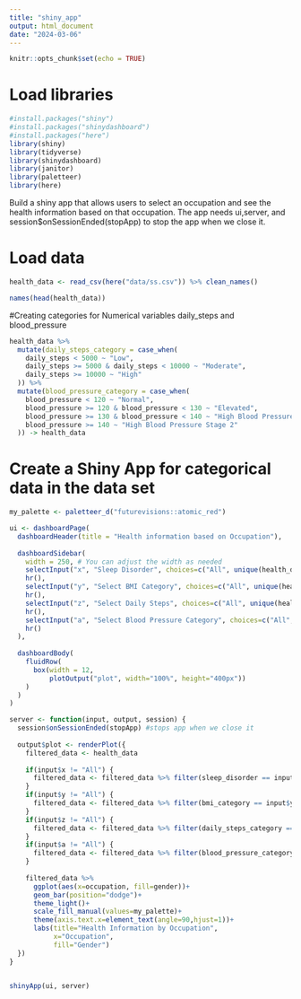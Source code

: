 ```yaml
---
title: "shiny_app"
output: html_document
date: "2024-03-06"
---
```


```r
knitr::opts_chunk$set(echo = TRUE)
```

# Load libraries
```r
#install.packages("shiny")
#install.packages("shinydashboard")
#install.packages("here")
library(shiny)
library(tidyverse)
library(shinydashboard)
library(janitor)
library(paletteer)
library(here)
```

Build a shiny app that allows users to select an occupation and see the health information based on that occupation. The app needs ui,server, and session$onSessionEnded(stopApp) to stop the app when we close it. 



# Load data
```r
health_data <- read_csv(here("data/ss.csv")) %>% clean_names()
```

```r
names(head(health_data))
```


#Creating categories for Numerical variables daily_steps and blood_pressure
```r
health_data %>% 
  mutate(daily_steps_category = case_when(
    daily_steps < 5000 ~ "Low",
    daily_steps >= 5000 & daily_steps < 10000 ~ "Moderate",
    daily_steps >= 10000 ~ "High"
  )) %>% 
  mutate(blood_pressure_category = case_when(
    blood_pressure < 120 ~ "Normal",
    blood_pressure >= 120 & blood_pressure < 130 ~ "Elevated",
    blood_pressure >= 130 & blood_pressure < 140 ~ "High Blood Pressure Stage 1",
    blood_pressure >= 140 ~ "High Blood Pressure Stage 2"
  )) -> health_data

```


# Create a Shiny App for categorical data in the data set 
```r
my_palette <- paletteer_d("futurevisions::atomic_red")

ui <- dashboardPage(
  dashboardHeader(title = "Health information based on Occupation"),
  
  dashboardSidebar(
    width = 250, # You can adjust the width as needed
    selectInput("x", "Sleep Disorder", choices=c("All", unique(health_data$`sleep_disorder`))),
    hr(),
    selectInput("y", "Select BMI Category", choices=c("All", unique(health_data$bmi_category))),
    hr(),
    selectInput("z", "Select Daily Steps", choices=c("All", unique(health_data$daily_steps_category))),
    hr(),
    selectInput("a", "Select Blood Pressure Category", choices=c("All", unique(health_data$blood_pressure_category))),
    hr()
  ),
  
  dashboardBody(
    fluidRow(
      box(width = 12, 
          plotOutput("plot", width="100%", height="400px"))
    )
  )
)

server <- function(input, output, session) {
  session$onSessionEnded(stopApp) #stops app when we close it
  
  output$plot <- renderPlot({
    filtered_data <- health_data
    
    if(input$x != "All") {
      filtered_data <- filtered_data %>% filter(sleep_disorder == input$x)
    }
    if(input$y != "All") {
      filtered_data <- filtered_data %>% filter(bmi_category == input$y)
    }
    if(input$z != "All") {
      filtered_data <- filtered_data %>% filter(daily_steps_category == input$z)
    }
    if(input$a != "All") {
      filtered_data <- filtered_data %>% filter(blood_pressure_category == input$a)
    }
    
    filtered_data %>% 
      ggplot(aes(x=occupation, fill=gender))+
      geom_bar(position="dodge")+
      theme_light()+
      scale_fill_manual(values=my_palette)+
      theme(axis.text.x=element_text(angle=90,hjust=1))+
      labs(title="Health Information by Occupation",
           x="Occupation", 
           fill="Gender")
  })
}


shinyApp(ui, server)
```

